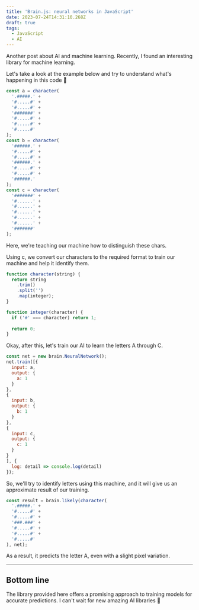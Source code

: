 ```yaml
---
title: 'Brain.js: neural networks in JavaScript'
date: 2023-07-24T14:31:10.268Z
draft: true
tags:
  - JavaScript
  - AI
---
```


Another post about AI and machine learning. Recently, I found an interesting library for machine learning.

Let's take a look at the example below and try to understand what's happening in this code 🧐

```javascript
const a = character(
  '.#####.' +
  '#.....#' +
  '#.....#' +
  '#######' +
  '#.....#' +
  '#.....#' +
  '#.....#'
);
const b = character(
  '######.' +
  '#.....#' +
  '#.....#' +
  '######.' +
  '#.....#' +
  '#.....#' +
  '######.'
);
const c = character(
  '#######' +
  '#......' +
  '#......' +
  '#......' +
  '#......' +
  '#......' +
  '#######'
);
```

Here, we're teaching our machine how to distinguish these chars.

Using c, we convert our characters to the required format to train our machine and help it identify them.

```javascript
function character(string) {
  return string
    .trim()
    .split('')
    .map(integer);
}

function integer(character) {
  if ('#' === character) return 1;
  
  return 0;
}
```

Okay, after this, let's train our AI to learn the letters A through C.

```javascript
const net = new brain.NeuralNetwork();
net.train([{
  input: a,
  output: {
    a: 1
  }
},
{
  input: b,
  output: {
    b: 1
  }
},
{
  input: c,
  output: {
    c: 1
  }
}
], {
  log: detail => console.log(detail)
});
```

So, we'll try to identify letters using this machine, and it will give us an approximate result of our training.

```javascript
const result = brain.likely(character(
  '.#####.' +
  '#.....#' +
  '#.....#' +
  '###.###' +
  '#.....#' +
  '#.....#' +
  '#.....#'
), net);
```

As a result, it predicts the letter A, even with a slight pixel variation.

***

## Bottom line

The library provided here offers a promising approach to training models for accurate predictions. I can't wait for new amazing AI libraries 💪
